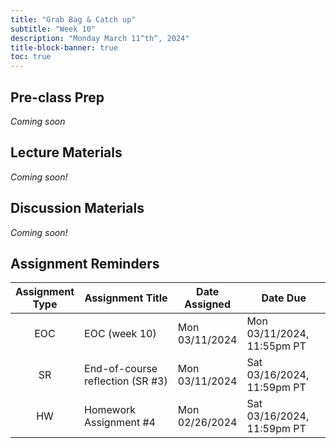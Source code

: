 ```yaml
---
title: "Grab Bag & Catch up"
subtitle: "Week 10"
description: "Monday March 11^th^, 2024"
title-block-banner: true
toc: true
---
```


## Pre-class Prep

*Coming soon* 

## Lecture Materials 

*Coming soon!*

<!-- - parallel coordinate plots -->
<!-- - radar plots -->
<!-- - sankey diagrams -->
<!-- - bump charts -->
<!-- - treemap -->
<!-- - sunburst -->
<!-- - heatmaps -->
<!-- - choropleth -->
<!-- - {geopfacet} -->
<!-- - heatmaps -->
<!-- https://towardsdatascience.com/ggvanced-a-package-for-generating-advanced-data-visualizations-on-top-of-the-ggplot2-package-2a935763a4b -->
<!-- https://towardsdatascience.com/using-slope-charts-to-simplify-your-data-visualization-be1f0eaf1f0f -->
<!-- https://rviews.rstudio.com/2019/09/19/intro-to-ggforce/ -->

<!-- nice plotly example which also includes geom_2d_density() & facet_wrap(): ~7:30 https://www.youtube.com/watch?v=2zBpq6f5sJ8 -->


<!-- Visualizing uncertainty & avoiding the misrepresentation of data -->
<!-- - missing data -->
<!-- no dual axes -->
<!-- mentions dual axis: https://r-charts.com/ggplot2/axis/#:~:text=You%20can%20force%20the%20plot,y%20arguments%20of%20the%20function. -->
<!-- - outlier detection -->
<!-- - measures of uncertainty -->
<!-- - normalizing data -->
<!-- - avoiding biased comparisons -->
<!-- - <https://eagereyes.org/blog/2017/communicating-uncertainty-when-lives-are-on-the-line> -->
<!-- -[`{ggdist}`](https://mjskay.github.io/ggdist/) -->
<!-- https://www.tandfonline.com/doi/full/10.1080/26939169.2021.1915215 -->
<!-- https://policyviz.com/2021/02/15/the-ten-most-misleading-charts-during-donald-trumps-presidency/ -->

## Discussion Materials

*Coming soon!*

## Assignment Reminders

| Assignment Type | Assignment Title                 | Date Assigned  | Date Due                   |
|:---------------:|----------------------------------|----------------|----------------------------|
| EOC             | EOC (week 10)                    | Mon 03/11/2024 | Mon 03/11/2024, 11:55pm PT |
| SR              | End-of-course reflection (SR #3) | Mon 03/11/2024 | Sat 03/16/2024, 11:59pm PT |
| HW              | Homework Assignment #4           | Mon 02/26/2024 | Sat 03/16/2024, 11:59pm PT |

<!-- | Assignment Type | Assignment Title                                                                | Date Assigned  | Date Due        | -->
<!-- |:---------------:|----------------------------------------------------------------------|----------------|----------------------------| -->
<!-- | EOC             | [EOC (week 10)](https://forms.gle/dEmgAhCMDnnhbNqK7)                 | Mon 03/11/2024 | Mon 03/11/2024, 11:55pm PT | -->
<!-- | SR              | [End-of-course reflection (SR #3)](../assignments/SR3-endcourse.qmd) | Mon 03/11/2024 | Sat 03/16/2024, 11:59pm PT | -->
<!-- | HW              | [Homework Assignment #4](../assignments/HW4.qmd)                     | Mon 02/26/2024 | Sat 03/16/2024, 11:59pm PT | -->


       
